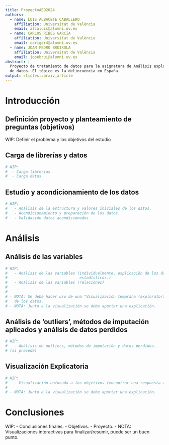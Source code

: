 ```yaml
---
title: ProyectoAED2024
authors:
  - name: LUIS ALBACETE CABALLERO
    affiliation: Universitat de València
    email: alcaluis@alumni.uv.es
  - name: CARLOS RIBES GARCÍA
    affiliation: Universitat de València
    email: carigar4@alumni.uv.es
  - name: JOAN PEDRO BRUIXOLA
    affiliation: Universitat de València
    email: jopebrui@alumni.uv.es
abstract: |
  Proyecto de tratamiento de datos para la asignatura de Análisis exploratorio
  de datos. El tópico es la delincuencia en España.
output: rticles::arxiv_article
---
```


# Introducción

## Definición proyecto y planteamiento de preguntas (objetivos)
WIP: Definir el problema y los objetivos del estudio

## Carga de librerías y datos
```r
# WIP:
#  - Carga librerias
#  - Carga datos
```

## Estudio y acondicionamiento de los datos
```r
# WIP:
#   - Análisis de la estructura y valores iniciales de los datos.
#   - Acondicionamiento y preparación de los datos.
#   - Validación datos acondicionados
```

# Análisis

## Análisis de las variables
```r
# WIP:
#   - Análisis de las variables (individualmente, explicación de los datos,
#                                estadísticos.)
#   - Análisis de las variables (relaciones)
# 
#
# - NOTA: Se debe hacer uso de una "Visualización temprana (exploratoria)"
#   de los datos. 
# - NOTA: Junto a la visualización se debe aportar una explicación.
```

## Análisis de 'outliers', métodos de imputación aplicados y análisis de datos perdidos
```r
# WIP:
#   - Análisis de outliers, métodos de imputación y datos perdidos.
# (si procede)
```

## Visualización Explicatoria
```r
# WIP:
#   - Visualización enfocada a los objetivos (encontrar una respuesta al problema).
#
# - NOTA: Junto a la visualización se debe aportar una explicación.
```

# Conclusiones

WIP:
 - Conclusiones finales.
   - Objetivos.
   - Proyecto.
 - NOTA: Visualizaciones interactivas para finalizar/resumir, puede ser un buen punto.
